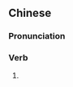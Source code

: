 {{also|打嗝儿}}
==Chinese==
{{zh-forms|s=打嗝儿|type=21}}

===Pronunciation===
{{zh-pron
|m=dǎgér
|cat=v
}}

===Verb===
{{zh-verb}}

# {{zh-erhua form of}}